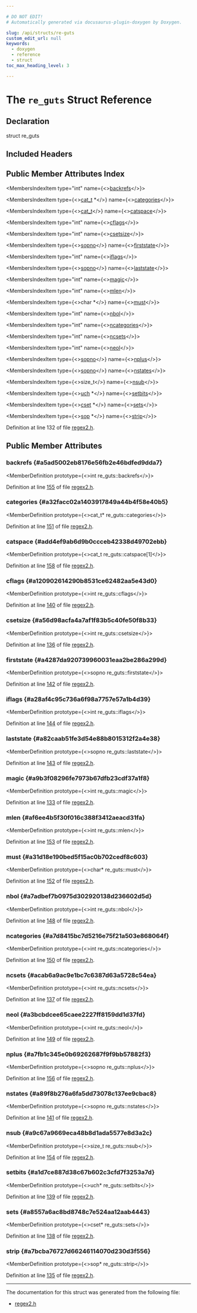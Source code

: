 ```yaml
---

# DO NOT EDIT!
# Automatically generated via docusaurus-plugin-doxygen by Doxygen.

slug: /api/structs/re-guts
custom_edit_url: null
keywords:
  - doxygen
  - reference
  - struct
toc_max_heading_level: 3

---
```





# The `re_guts` Struct Reference

<DoxygenPage pluginConfig={pluginConfig}>



## Declaration

<CodeBlock>struct re_guts</CodeBlock>

## Included Headers

<IncludesList>
<IncludesListItem
  filePath="Support/regex2.h"
  permalink="/docs/api/files/lib/lib/support/regex2-h"
  isLocal="true" />
</IncludesList>

## Public Member Attributes Index

<MembersIndex>

<MembersIndexItem
  type="int"
  name={<><a href="#a5ad5002eb8176e56fb2e46bdfed9dda7">backrefs</a></>}>
</MembersIndexItem>

<MembersIndexItem
  type={<><a href="/docs/api/files/lib/lib/support/regex2-h/#af50ea19ede389706da4da6fd07f34d89">cat&#95;t</a> &#42;</>}
  name={<><a href="#a32facc02a1403917849a44b4f58e40b5">categories</a></>}>
</MembersIndexItem>

<MembersIndexItem
  type={<><a href="/docs/api/files/lib/lib/support/regex2-h/#af50ea19ede389706da4da6fd07f34d89">cat&#95;t</a></>}
  name={<><a href="#add4ef9ab6d9b0ccceb42338d49702ebb">catspace</a></>}>
</MembersIndexItem>

<MembersIndexItem
  type="int"
  name={<><a href="#a120902614290b8531ce62482aa5e43d0">cflags</a></>}>
</MembersIndexItem>

<MembersIndexItem
  type="int"
  name={<><a href="#a56d98acfa4a7af1f83b5c40fe50f8b33">csetsize</a></>}>
</MembersIndexItem>

<MembersIndexItem
  type={<><a href="/docs/api/files/lib/lib/support/regex2-h/#a1934207945a1bf71e1355e13cebc601a">sopno</a></>}
  name={<><a href="#a4287da920739960031eaa2be286a299d">firststate</a></>}>
</MembersIndexItem>

<MembersIndexItem
  type="int"
  name={<><a href="#a28af4c95c736a6f98a7757e57a1b4d39">iflags</a></>}>
</MembersIndexItem>

<MembersIndexItem
  type={<><a href="/docs/api/files/lib/lib/support/regex2-h/#a1934207945a1bf71e1355e13cebc601a">sopno</a></>}
  name={<><a href="#a82caab51fe3d54e88b8015312f2a4e38">laststate</a></>}>
</MembersIndexItem>

<MembersIndexItem
  type="int"
  name={<><a href="#a9b3f08296fe7973b67dfb23cdf37a1f8">magic</a></>}>
</MembersIndexItem>

<MembersIndexItem
  type="int"
  name={<><a href="#af6ee4b5f30f016c388f3412aeacd31fa">mlen</a></>}>
</MembersIndexItem>

<MembersIndexItem
  type={<>char &#42;</>}
  name={<><a href="#a31d18e190bed5f15ac0b702cedf8c603">must</a></>}>
</MembersIndexItem>

<MembersIndexItem
  type="int"
  name={<><a href="#a7adbef7b0975d302920138d236602d5d">nbol</a></>}>
</MembersIndexItem>

<MembersIndexItem
  type="int"
  name={<><a href="#a7d8415bc7d5216e75f21a503e868064f">ncategories</a></>}>
</MembersIndexItem>

<MembersIndexItem
  type="int"
  name={<><a href="#acab6a9ac9e1bc7c6387d63a5728c54ea">ncsets</a></>}>
</MembersIndexItem>

<MembersIndexItem
  type="int"
  name={<><a href="#a3bcbdcee65caee2227ff8159dd1d37fd">neol</a></>}>
</MembersIndexItem>

<MembersIndexItem
  type={<><a href="/docs/api/files/lib/lib/support/regex2-h/#a1934207945a1bf71e1355e13cebc601a">sopno</a></>}
  name={<><a href="#a7fb1c345e0b69262687f9f9bb57882f3">nplus</a></>}>
</MembersIndexItem>

<MembersIndexItem
  type={<><a href="/docs/api/files/lib/lib/support/regex2-h/#a1934207945a1bf71e1355e13cebc601a">sopno</a></>}
  name={<><a href="#a89f8b276a6fa5dd73078c137ee9cbac8">nstates</a></>}>
</MembersIndexItem>

<MembersIndexItem
  type={<>size&#95;t</>}
  name={<><a href="#a9c67a9669eca48b8d1ada5577e8d3a2c">nsub</a></>}>
</MembersIndexItem>

<MembersIndexItem
  type={<><a href="/docs/api/files/lib/lib/support/regutils-h/#af3307af5922c72924a837559c801a8a4">uch</a> &#42;</>}
  name={<><a href="#a1d7ce887d38c67b602c3cfd7f3253a7d">setbits</a></>}>
</MembersIndexItem>

<MembersIndexItem
  type={<><a href="/docs/api/structs/cset">cset</a> &#42;</>}
  name={<><a href="#a8557a6ac8bd8748c7e524aa12aab4443">sets</a></>}>
</MembersIndexItem>

<MembersIndexItem
  type={<><a href="/docs/api/files/lib/lib/support/regex2-h/#a06b705baf08297be667616dcfd9b63a6">sop</a> &#42;</>}
  name={<><a href="#a7bcba76727d66246114070d230d3f556">strip</a></>}>
</MembersIndexItem>

</MembersIndex>


Definition at line 132 of file <a href="/docs/api/files/lib/lib/support/regex2-h">regex2.h</a>.

<SectionDefinition>

## Public Member Attributes

### backrefs {#a5ad5002eb8176e56fb2e46bdfed9dda7}

<MemberDefinition
  prototype={<>int re&#95;guts::backrefs</>}>

Definition at line <a href="/docs/api/files/lib/lib/support/regex2-h/#l00155">155</a> of file <a href="/docs/api/files/lib/lib/support/regex2-h">regex2.h</a>.
</MemberDefinition>

### categories {#a32facc02a1403917849a44b4f58e40b5}

<MemberDefinition
  prototype={<>cat&#95;t&#42; re&#95;guts::categories</>}>

Definition at line <a href="/docs/api/files/lib/lib/support/regex2-h/#l00151">151</a> of file <a href="/docs/api/files/lib/lib/support/regex2-h">regex2.h</a>.
</MemberDefinition>

### catspace {#add4ef9ab6d9b0ccceb42338d49702ebb}

<MemberDefinition
  prototype={<>cat&#95;t re&#95;guts::catspace&#91;1&#93;</>}>

Definition at line <a href="/docs/api/files/lib/lib/support/regex2-h/#l00158">158</a> of file <a href="/docs/api/files/lib/lib/support/regex2-h">regex2.h</a>.
</MemberDefinition>

### cflags {#a120902614290b8531ce62482aa5e43d0}

<MemberDefinition
  prototype={<>int re&#95;guts::cflags</>}>

Definition at line <a href="/docs/api/files/lib/lib/support/regex2-h/#l00140">140</a> of file <a href="/docs/api/files/lib/lib/support/regex2-h">regex2.h</a>.
</MemberDefinition>

### csetsize {#a56d98acfa4a7af1f83b5c40fe50f8b33}

<MemberDefinition
  prototype={<>int re&#95;guts::csetsize</>}>

Definition at line <a href="/docs/api/files/lib/lib/support/regex2-h/#l00136">136</a> of file <a href="/docs/api/files/lib/lib/support/regex2-h">regex2.h</a>.
</MemberDefinition>

### firststate {#a4287da920739960031eaa2be286a299d}

<MemberDefinition
  prototype={<>sopno re&#95;guts::firststate</>}>

Definition at line <a href="/docs/api/files/lib/lib/support/regex2-h/#l00142">142</a> of file <a href="/docs/api/files/lib/lib/support/regex2-h">regex2.h</a>.
</MemberDefinition>

### iflags {#a28af4c95c736a6f98a7757e57a1b4d39}

<MemberDefinition
  prototype={<>int re&#95;guts::iflags</>}>

Definition at line <a href="/docs/api/files/lib/lib/support/regex2-h/#l00144">144</a> of file <a href="/docs/api/files/lib/lib/support/regex2-h">regex2.h</a>.
</MemberDefinition>

### laststate {#a82caab51fe3d54e88b8015312f2a4e38}

<MemberDefinition
  prototype={<>sopno re&#95;guts::laststate</>}>

Definition at line <a href="/docs/api/files/lib/lib/support/regex2-h/#l00143">143</a> of file <a href="/docs/api/files/lib/lib/support/regex2-h">regex2.h</a>.
</MemberDefinition>

### magic {#a9b3f08296fe7973b67dfb23cdf37a1f8}

<MemberDefinition
  prototype={<>int re&#95;guts::magic</>}>

Definition at line <a href="/docs/api/files/lib/lib/support/regex2-h/#l00133">133</a> of file <a href="/docs/api/files/lib/lib/support/regex2-h">regex2.h</a>.
</MemberDefinition>

### mlen {#af6ee4b5f30f016c388f3412aeacd31fa}

<MemberDefinition
  prototype={<>int re&#95;guts::mlen</>}>

Definition at line <a href="/docs/api/files/lib/lib/support/regex2-h/#l00153">153</a> of file <a href="/docs/api/files/lib/lib/support/regex2-h">regex2.h</a>.
</MemberDefinition>

### must {#a31d18e190bed5f15ac0b702cedf8c603}

<MemberDefinition
  prototype={<>char&#42; re&#95;guts::must</>}>

Definition at line <a href="/docs/api/files/lib/lib/support/regex2-h/#l00152">152</a> of file <a href="/docs/api/files/lib/lib/support/regex2-h">regex2.h</a>.
</MemberDefinition>

### nbol {#a7adbef7b0975d302920138d236602d5d}

<MemberDefinition
  prototype={<>int re&#95;guts::nbol</>}>

Definition at line <a href="/docs/api/files/lib/lib/support/regex2-h/#l00148">148</a> of file <a href="/docs/api/files/lib/lib/support/regex2-h">regex2.h</a>.
</MemberDefinition>

### ncategories {#a7d8415bc7d5216e75f21a503e868064f}

<MemberDefinition
  prototype={<>int re&#95;guts::ncategories</>}>

Definition at line <a href="/docs/api/files/lib/lib/support/regex2-h/#l00150">150</a> of file <a href="/docs/api/files/lib/lib/support/regex2-h">regex2.h</a>.
</MemberDefinition>

### ncsets {#acab6a9ac9e1bc7c6387d63a5728c54ea}

<MemberDefinition
  prototype={<>int re&#95;guts::ncsets</>}>

Definition at line <a href="/docs/api/files/lib/lib/support/regex2-h/#l00137">137</a> of file <a href="/docs/api/files/lib/lib/support/regex2-h">regex2.h</a>.
</MemberDefinition>

### neol {#a3bcbdcee65caee2227ff8159dd1d37fd}

<MemberDefinition
  prototype={<>int re&#95;guts::neol</>}>

Definition at line <a href="/docs/api/files/lib/lib/support/regex2-h/#l00149">149</a> of file <a href="/docs/api/files/lib/lib/support/regex2-h">regex2.h</a>.
</MemberDefinition>

### nplus {#a7fb1c345e0b69262687f9f9bb57882f3}

<MemberDefinition
  prototype={<>sopno re&#95;guts::nplus</>}>

Definition at line <a href="/docs/api/files/lib/lib/support/regex2-h/#l00156">156</a> of file <a href="/docs/api/files/lib/lib/support/regex2-h">regex2.h</a>.
</MemberDefinition>

### nstates {#a89f8b276a6fa5dd73078c137ee9cbac8}

<MemberDefinition
  prototype={<>sopno re&#95;guts::nstates</>}>

Definition at line <a href="/docs/api/files/lib/lib/support/regex2-h/#l00141">141</a> of file <a href="/docs/api/files/lib/lib/support/regex2-h">regex2.h</a>.
</MemberDefinition>

### nsub {#a9c67a9669eca48b8d1ada5577e8d3a2c}

<MemberDefinition
  prototype={<>size&#95;t re&#95;guts::nsub</>}>

Definition at line <a href="/docs/api/files/lib/lib/support/regex2-h/#l00154">154</a> of file <a href="/docs/api/files/lib/lib/support/regex2-h">regex2.h</a>.
</MemberDefinition>

### setbits {#a1d7ce887d38c67b602c3cfd7f3253a7d}

<MemberDefinition
  prototype={<>uch&#42; re&#95;guts::setbits</>}>

Definition at line <a href="/docs/api/files/lib/lib/support/regex2-h/#l00139">139</a> of file <a href="/docs/api/files/lib/lib/support/regex2-h">regex2.h</a>.
</MemberDefinition>

### sets {#a8557a6ac8bd8748c7e524aa12aab4443}

<MemberDefinition
  prototype={<>cset&#42; re&#95;guts::sets</>}>

Definition at line <a href="/docs/api/files/lib/lib/support/regex2-h/#l00138">138</a> of file <a href="/docs/api/files/lib/lib/support/regex2-h">regex2.h</a>.
</MemberDefinition>

### strip {#a7bcba76727d66246114070d230d3f556}

<MemberDefinition
  prototype={<>sop&#42; re&#95;guts::strip</>}>

Definition at line <a href="/docs/api/files/lib/lib/support/regex2-h/#l00135">135</a> of file <a href="/docs/api/files/lib/lib/support/regex2-h">regex2.h</a>.
</MemberDefinition>

</SectionDefinition>

<hr/>

The documentation for this struct was generated from the following file:

<ul>
<li><a href="/docs/api/files/lib/lib/support/regex2-h">regex2.h</a></li>
</ul>

</DoxygenPage>
